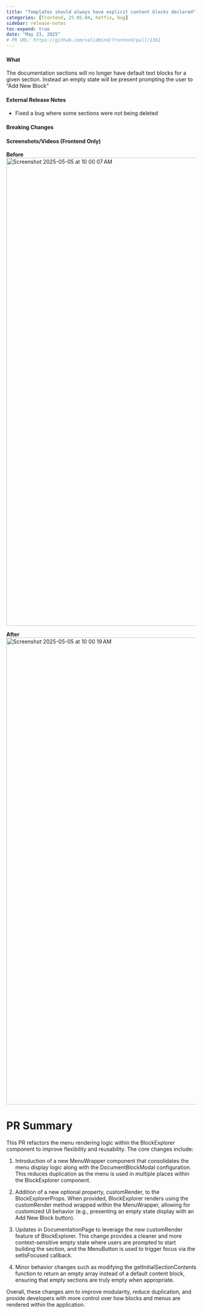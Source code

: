 ```yaml
---
title: "Templates should always have explicit content blocks declared"
categories: [frontend, 25.05.04, hotfix, bug]
sidebar: release-notes
toc-expand: true
date: "May 23, 2025"
# PR URL: https://github.com/validmind/frontend/pull/1361
---
```

#### What
The documentation sections will no longer have default text blocks for a given section. Instead an empty state will be present prompting the user to "Add New Block"

#### External Release Notes
- Fixed a bug where some sections were not being deleted

#### Breaking Changes
<!-- List any breaking changes -->

#### Screenshots/Videos (Frontend Only)
**Before** 
<img width="1234" alt="Screenshot 2025-05-05 at 10 00 07 AM" src="https://github.com/user-attachments/assets/d5791f82-f757-4f9b-9116-95ced6605d38" />

**After**
<img width="1231" alt="Screenshot 2025-05-05 at 10 00 19 AM" src="https://github.com/user-attachments/assets/d8dfd992-d137-4e07-913c-18a9695afdac" />

# PR Summary

This PR refactors the menu rendering logic within the BlockExplorer component to improve flexibility and reusability. The core changes include:

1. Introduction of a new MenuWrapper component that consolidates the menu display logic along with the DocumentBlockModal configuration. This reduces duplication as the menu is used in multiple places within the BlockExplorer component.

2. Addition of a new optional property, customRender, to the BlockExplorerProps. When provided, BlockExplorer renders using the customRender method wrapped within the MenuWrapper, allowing for customized UI behavior (e.g., presenting an empty state display with an Add New Block button).

3. Updates in DocumentationPage to leverage the new customRender feature of BlockExplorer. This change provides a cleaner and more context-sensitive empty state where users are prompted to start building the section, and the MenuButton is used to trigger focus via the setIsFocused callback.

4. Minor behavior changes such as modifying the getInitialSectionContents function to return an empty array instead of a default content block, ensuring that empty sections are truly empty when appropriate.

Overall, these changes aim to improve modularity, reduce duplication, and provide developers with more control over how blocks and menus are rendered within the application.